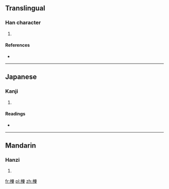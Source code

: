 ==Translingual==

===Han character===
{{Han char|rn=75|rad=木|as=13|sn=17|four=|canj=木廿金十 (DTCJ)}}

# {{defn|Han|sort=木13}}

====References====
* {{Han ref|kx=0556.210|dkj=15653|dj=0945.360|hdz=21299.050|uh=6A8B|ud=27275}}

----

==Japanese==

===Kanji===
{{ja-kanji|grade=|rs=木13}}

# {{defn|Japanese|sort=木13}}

====Readings====
* {{ja-readings|on=[[きょく]] (kyoku), [[こく]] (koku), [[きょう]] (kyō)|kun=[[かんじき]] (kanjiki)}}

----

==Mandarin==

===Hanzi===
{{cmn-hanzi|pin=[[jū]] ([[ju1]])|wg=chü<sup>1</sup>}}

# {{defn|Mandarin|sort=木13}}

[[fr:檋]]
[[pl:檋]]
[[zh:檋]]